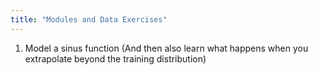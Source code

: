 ```yaml
---
title: "Modules and Data Exercises"
---
```



1. Model a sinus function (And then also learn what happens when you extrapolate beyond the training distribution)
